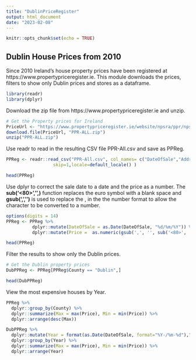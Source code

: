 ```yaml
---
title: "DublinPriceRegister"
output: html_document
date: "2023-02-08"
---
```


```r
knitr::opts_chunk$set(echo = TRUE)
```

## Dublin House Prices from 2010
Since 2010 Ireland's house property prices have been registered at https://www.propertypriceregister.ie. This module downloads the prices, filters to show only Dublin prices and stores as a dataframe. 


```r
library(readr)
library(dplyr)
```
Download the zip file from https://www.propertypriceregister.ie and unzip.

```r
# Get the Property prices for Ireland
PriceUrl <- "https://www.propertypriceregister.ie/website/npsra/ppr/npsra-ppr.nsf/Downloads/PPR-ALL.zip/$FILE/PPR-ALL.zip"
download.file(PriceUrl, "PPR-ALL.zip")
unzip("PPR-ALL.zip")
```
Use readr to read in the resulting CSV file PPR-All.csv and save as PPReg. 
```r
PPReg <- readr::read_csv("PPR-All.csv", col_names= c("DateOfSale","Address","County","Eircode","Price","NotFullMarketPrice","VATExclusive","Description","Size"), col_types = c("c","c","c","c","c","c","c","c","c"),
                  skip=1,locale=default_locale() )

head(PPReg)
```

Use dplyr to correct the sale date to a date and the price as a number. The **sub('<80>','',)** function replaces the euro symbol with a blank space and **gsub(',','')** is used to replace the , in the the number format to allow the character to be converted to a number.

```r
options(digits = 14)
PPReg <- PPReg %>% 
          dplyr::mutate(DateOfSale = as.Date(DateOfSale, "%d/%m/%Y")) %>%
          dplyr::mutate(Price =  as.numeric(gsub(',', '', sub('<80>', '', Price))) )

head(PPReg)
```

Filter the results to show only the Dublin prices.
```r
# Get the Dublin property prices
DubPPReg <- PPReg[PPReg$County == "Dublin",]

head(DubPPReg)
```
View the most expensive houses by Year.
```r
PPReg %>%
  dplyr::group_by(County) %>%
  dplyr::summarize(Max = max(Price), Min = min(Price)) %>%
  dplyr::arrange(desc(Max))
```
```r
DubPPReg %>%
  dplyr::mutate(Year = format(as.Date(DateOfSale, format="%Y-/%m-%d"),"%Y")) %>%
  dplyr::group_by(Year) %>%
  dplyr::summarize(Max = max(Price), Min = min(Price)) %>%
  dplyr::arrange(Year)
```

